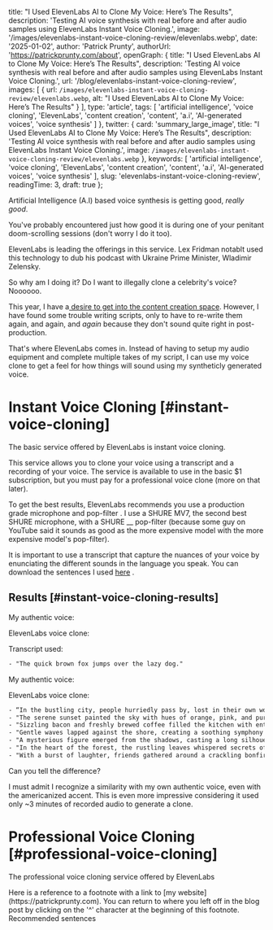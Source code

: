 
  title: "I Used ElevenLabs AI to Clone My Voice: Here’s The Results",
  description: 'Testing AI voice synthesis with real before and after audio samples using ElevenLabs Instant Voice Cloning.',
  image: '/images/elevenlabs-instant-voice-cloning-review/elevenlabs.webp',
  date: '2025-01-02',
  author: 'Patrick Prunty',
  authorUrl: 'https://patrickprunty.com/about',
  openGraph: {
    title: "I Used ElevenLabs AI to Clone My Voice: Here’s The Results",
    description: 'Testing AI voice synthesis with real before and after audio samples using ElevenLabs Instant Voice Cloning.',
    url: '/blog/elevenlabs-instant-voice-cloning-review',
    images: [
      {
        url: `/images/elevenlabs-instant-voice-cloning-review/elevenlabs.webp`,
        alt: "I Used ElevenLabs AI to Clone My Voice: Here’s The Results"
      }
    ],
    type: 'article',
    tags: [
      'artificial intelligence',
      'voice cloning',
      'ElevenLabs',
      'content creation',
      'content',
      'a.i',
      'AI-generated voices',
      'voice synthesis'
    ]
  },
  twitter: {
    card: 'summary_large_image',
    title: "I Used ElevenLabs AI to Clone My Voice: Here’s The Results",
    description: 'Testing AI voice synthesis with real before and after audio samples using ElevenLabs Instant Voice Cloning.',
    image: `/images/elevenlabs-instant-voice-cloning-review/elevenlabs.webp`
  },
  keywords: [
    'artificial intelligence',
    'voice cloning',
    'ElevenLabs',
    'content creation',
    'content',
    'a.i',
    'AI-generated voices',
    'voice synthesis'
  ],
  slug: 'elevenlabs-instant-voice-cloning-review',
  readingTime: 3,
  draft: true
};

Artificial Intelligence (A.I) based voice synthesis is getting good, *really good*.

You've probably encountered just how good it is during one of your penitant doom-scrolling 
sessions (don't worry I do it too). 

ElevenLabs is leading the offerings in this service. Lex Fridman notablt used this technology 
to dub his podcast with Ukraine Prime Minister, Wladimir Zelensky. 

So why am I doing it? Do I want to illegally clone a celebrity's voice? Noooooo.

This year, I have a[ desire to get into the content creation space](/blog/2024-in-review). However,
I have found some trouble writing scripts, only to have to re-write them again, and again, and *again* because they don't sound
quite right in post-production.

That's where ElevenLabs comes in. Instead of having to setup my audio equipment and complete 
multiple takes of my script, I can use my voice clone to get a feel for how things will sound using my syntheticly generated voice.

# Instant Voice Cloning [#instant-voice-cloning]

The basic service offered by ElevenLabs is instant voice cloning. 

This service allows you to clone your voice using a
transcript and a recording of your voice. The service is available to use in the basic $1 subscription, but you must pay
for a professional voice clone (more on that later).

To get the best results, ElevenLabs recommends you use a production grade microphone and pop-filter <Ref id="1" />. I use a SHURE MV7, the second best SHURE microphone, with a
SHURE __ pop-filter (because some guy on YouTube said it sounds as good as the more expensive model with the 
more expensive model's pop-filter).

It is important to use a transcript that capture the nuances of your voice by enunciating the different sounds in the
language you speak. You can download the sentences I used [here](/downloads/elevenlabs_sentences.txt) <Ref id="2" />.

## Results [#instant-voice-cloning-results]

My authentic voice:

<MP3 src="/downloads/pprunty.mp3"/>

ElevenLabs voice clone:

<MP3 src="/downloads/elevenlabs.mp3"/>

Transcript used:

```txt
- "The quick brown fox jumps over the lazy dog."
```

My authentic voice:

<MP3 src="/downloads/pprunty2.mp3"/>

ElevenLabs voice clone:

<MP3 src="/downloads/elevenlabs2.mp3"/>

```txt
- “In the bustling city, people hurriedly pass by, lost in their own worlds."
- "The serene sunset painted the sky with hues of orange, pink, and purple."
- "Sizzling bacon and freshly brewed coffee filled the kitchen with enticing aromas."
- "Gentle waves lapped against the shore, creating a soothing symphony of nature."
- "A mysterious figure emerged from the shadows, casting a long silhouette on the dimly lit alley."
- "In the heart of the forest, the rustling leaves whispered secrets of ancient times."
- "With a burst of laughter, friends gathered around a crackling bonfire under the starlit night sky."
```

Can you tell the difference?

I must admit I recognize a similarity with my own authentic voice, even with the americanized accent. 
This is even more impressive considering it used only ~3 minutes of recorded audio to generate a clone.

# Professional Voice Cloning [#professional-voice-cloning]

The professional voice cloning service offered by ElevenLabs 

<FootNotes>
  <FootNote id="1">Here is a reference to a footnote with a link to [my website](https://patrickprunty.com). You can return to where you left off in the blog post by clicking on the '^' character at the beginning of this footnote.</FootNote>
  <FootNote id="2">Recommended sentences </FootNote>
</FootNotes>

